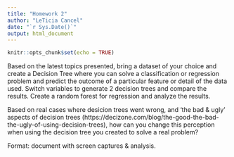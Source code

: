 ```yaml
---
title: "Homework 2"
author: "LeTicia Cancel"
date: "`r Sys.Date()`"
output: html_document
---
```


```r
knitr::opts_chunk$set(echo = TRUE)
```

Based on the latest topics presented, bring a dataset of your choice and create a Decision Tree where you can solve a classification or regression problem and predict the outcome of a particular feature or detail of the data used.
Switch variables to generate 2 decision trees and compare the results. Create a random forest for regression and analyze the results.

Based on real cases where desicion trees went wrong, and 'the bad & ugly' aspects of decision trees (https://decizone.com/blog/the-good-the-bad-the-ugly-of-using-decision-trees), how can you change this perception when using the decision tree you created to solve a real problem?

Format: document with screen captures & analysis.






